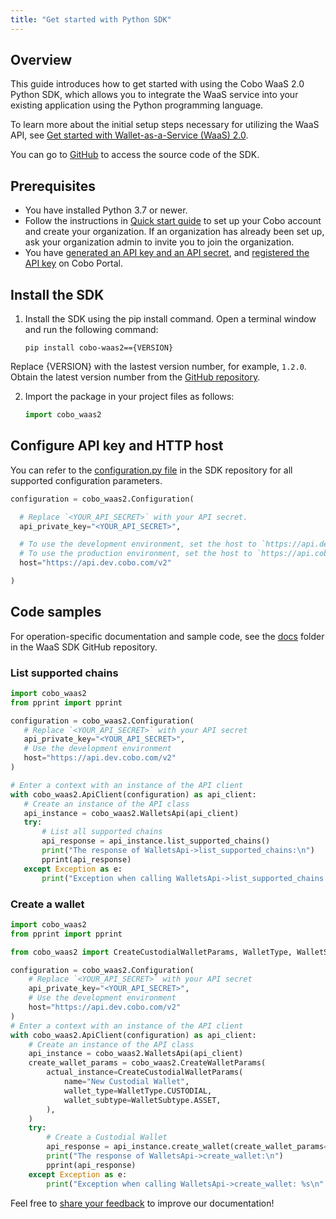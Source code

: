 ```yaml
---
title: "Get started with Python SDK"
---
```


## Overview

This guide introduces how to get started with using the Cobo WaaS 2.0 Python SDK, which allows you to integrate the WaaS service into your existing application using the Python programming language.

To learn more about the initial setup steps necessary for utilizing the WaaS API, see [Get started with Wallet-as-a-Service (WaaS) 2.0](/v2/guides/get-started/get-started-with-waas).

You can go to [GitHub](https://github.com/CoboGlobal/cobo-waas2-python-sdk/) to access the source code of the SDK.

## Prerequisites

- You have installed Python 3.7 or newer.
- Follow the instructions in [Quick start guide](https://manuals.cobo.com/en/portal/quick-start-guide) to set up your Cobo account and create your organization. If an organization has already been set up, ask your organization admin to invite you to join the organization.
- You have [generated an API key and an API secret](/v2/guides/overview/cobo-auth#generate-an-api-key-and-an-api-secret), and [registered the API key](https://manuals.cobo.com/en/portal/developer-console/create-api-key) on Cobo Portal.

## Install the SDK

1. Install the SDK using the pip install command.
   Open a terminal window and run the following command:

   ```shell
   pip install cobo-waas2=={VERSION}
   ```
  <Note>Replace \{VERSION\} with the lastest version number, for example, `1.2.0`. Obtain the latest version number from the [GitHub repository](https://github.com/CoboGlobal/cobo-waas2-python-sdk/tags).</Note>

2. Import the package in your project files as follows:

   ```python
   import cobo_waas2
   ```

## Configure API key and HTTP host

You can refer to the [configuration.py file](https://github.com/CoboGlobal/cobo-waas2-python-api/blob/master/cobo_waas2/configuration.py) in the SDK repository for all supported configuration parameters.

```python
configuration = cobo_waas2.Configuration(

  # Replace `<YOUR_API_SECRET>` with your API secret.
  api_private_key="<YOUR_API_SECRET>",

  # To use the development environment, set the host to `https://api.dev.cobo.com/v2`.
  # To use the production environment, set the host to `https://api.cobo.com/v2`.
  host="https://api.dev.cobo.com/v2"

)
```

## Code samples

For operation-specific documentation and sample code, see the [docs](https://github.com/CoboGlobal/cobo-waas2-python-api/tree/master/docs) folder in the WaaS SDK GitHub repository. 

### List supported chains


```python
import cobo_waas2
from pprint import pprint

configuration = cobo_waas2.Configuration(
   # Replace `<YOUR_API_SECRET>` with your API secret
   api_private_key="<YOUR_API_SECRET>",
   # Use the development environment
   host="https://api.dev.cobo.com/v2"
)

# Enter a context with an instance of the API client
with cobo_waas2.ApiClient(configuration) as api_client:
   # Create an instance of the API class
   api_instance = cobo_waas2.WalletsApi(api_client)
   try:
       # List all supported chains
       api_response = api_instance.list_supported_chains()
       print("The response of WalletsApi->list_supported_chains:\n")
       pprint(api_response)
   except Exception as e:
       print("Exception when calling WalletsApi->list_supported_chains: %s\n" % e)
```

### Create a wallet

```python
import cobo_waas2
from pprint import pprint

from cobo_waas2 import CreateCustodialWalletParams, WalletType, WalletSubtype

configuration = cobo_waas2.Configuration(
    # Replace `<YOUR_API_SECRET>` with your API secret
    api_private_key="<YOUR_API_SECRET>",
    # Use the development environment
    host="https://api.dev.cobo.com/v2"
)
# Enter a context with an instance of the API client
with cobo_waas2.ApiClient(configuration) as api_client:
    # Create an instance of the API class
    api_instance = cobo_waas2.WalletsApi(api_client)
    create_wallet_params = cobo_waas2.CreateWalletParams(
        actual_instance=CreateCustodialWalletParams(
            name="New Custodial Wallet",
            wallet_type=WalletType.CUSTODIAL,
            wallet_subtype=WalletSubtype.ASSET,
        ),
    )
    try:
        # Create a Custodial Wallet
        api_response = api_instance.create_wallet(create_wallet_params=create_wallet_params)
        print("The response of WalletsApi->create_wallet:\n")
        pprint(api_response)
    except Exception as e:
        print("Exception when calling WalletsApi->create_wallet: %s\n" % e)
```
<Tip>Feel free to [share your feedback](https://forms.zohopublic.com/cobo/form/DocumentFeedbackForm/formperma/QvLOhxJv1_JMsJ-1dleZ8Itb_7rzN-LtgvsDdxosoVI) to improve our documentation!</Tip>